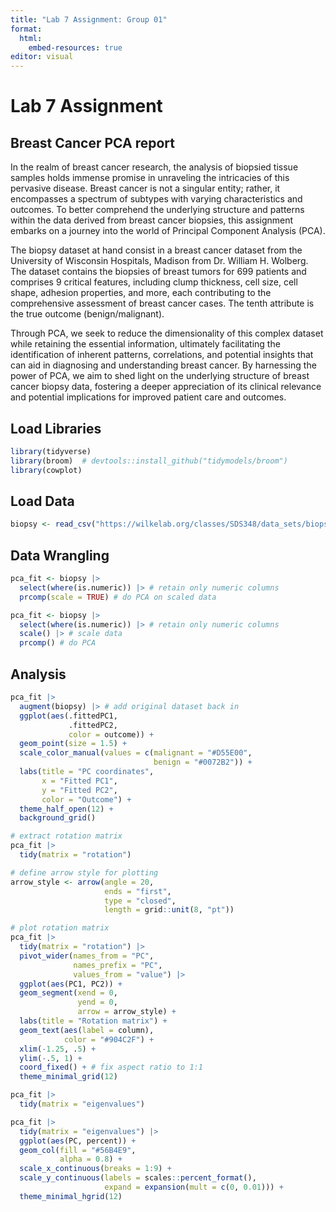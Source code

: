 ```yaml
---
title: "Lab 7 Assignment: Group 01"
format:
  html:
    embed-resources: true
editor: visual
---
```


# Lab 7 Assignment

## Breast Cancer PCA report

In the realm of breast cancer research, the analysis of biopsied tissue samples holds immense promise in unraveling the intricacies of this pervasive disease. Breast cancer is not a singular entity; rather, it encompasses a spectrum of subtypes with varying characteristics and outcomes. To better comprehend the underlying structure and patterns within the data derived from breast cancer biopsies, this assignment embarks on a journey into the world of Principal Component Analysis (PCA).

The biopsy dataset at hand consist in a breast cancer dataset from the University of Wisconsin Hospitals, Madison from Dr. William H. Wolberg. The dataset contains the biopsies of breast tumors for 699 patients and comprises 9 critical features, including clump thickness, cell size, cell shape, adhesion properties, and more, each contributing to the comprehensive assessment of breast cancer cases. The tenth attribute is the true outcome (benign/malignant).

Through PCA, we seek to reduce the dimensionality of this complex dataset while retaining the essential information, ultimately facilitating the identification of inherent patterns, correlations, and potential insights that can aid in diagnosing and understanding breast cancer. By harnessing the power of PCA, we aim to shed light on the underlying structure of breast cancer biopsy data, fostering a deeper appreciation of its clinical relevance and potential implications for improved patient care and outcomes.

## Load Libraries

```r
library(tidyverse)
library(broom)  # devtools::install_github("tidymodels/broom")
library(cowplot)
```

## Load Data

```r
biopsy <- read_csv("https://wilkelab.org/classes/SDS348/data_sets/biopsy.csv")
```

## Data Wrangling

```r
pca_fit <- biopsy |> 
  select(where(is.numeric)) |> # retain only numeric columns
  prcomp(scale = TRUE) # do PCA on scaled data

pca_fit <- biopsy |> 
  select(where(is.numeric)) |> # retain only numeric columns
  scale() |> # scale data
  prcomp() # do PCA
```

## Analysis

```r
pca_fit |>
  augment(biopsy) |> # add original dataset back in
  ggplot(aes(.fittedPC1, 
             .fittedPC2, 
             color = outcome)) + 
  geom_point(size = 1.5) +
  scale_color_manual(values = c(malignant = "#D55E00", 
                                benign = "#0072B2")) +
  labs(title = "PC coordinates", 
       x = "Fitted PC1", 
       y = "Fitted PC2", 
       color = "Outcome") +
  theme_half_open(12) + 
  background_grid()

# extract rotation matrix
pca_fit |>
  tidy(matrix = "rotation")

# define arrow style for plotting
arrow_style <- arrow(angle = 20, 
                     ends = "first", 
                     type = "closed", 
                     length = grid::unit(8, "pt"))

# plot rotation matrix
pca_fit |>
  tidy(matrix = "rotation") |>
  pivot_wider(names_from = "PC", 
              names_prefix = "PC", 
              values_from = "value") |>
  ggplot(aes(PC1, PC2)) +
  geom_segment(xend = 0, 
               yend = 0, 
               arrow = arrow_style) +
  labs(title = "Rotation matrix") +
  geom_text(aes(label = column),
            color = "#904C2F") +
  xlim(-1.25, .5) + 
  ylim(-.5, 1) +
  coord_fixed() + # fix aspect ratio to 1:1
  theme_minimal_grid(12)

pca_fit |>
  tidy(matrix = "eigenvalues")

pca_fit |>
  tidy(matrix = "eigenvalues") |>
  ggplot(aes(PC, percent)) +
  geom_col(fill = "#56B4E9", 
           alpha = 0.8) +
  scale_x_continuous(breaks = 1:9) +
  scale_y_continuous(labels = scales::percent_format(), 
                     expand = expansion(mult = c(0, 0.01))) +
  theme_minimal_hgrid(12)

```
